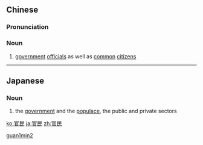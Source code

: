 ==Chinese==
{{zh-forms}}

===Pronunciation===
{{zh-pron
|m=guānmín
|cat=n
}}

===Noun===
{{zh-noun}}

# {{lb|zh|literary}} [[government]] [[official]]s as well as [[common]] [[citizen]]s

[[Category:Mandarin literary terms|guan1min2]]

----

==Japanese==
{{ja-kanjitab|かん|みん|yomi=on}}

===Noun===
{{ja-noun|かんみん}}

# the [[government]] and the [[populace]], the public and private sectors

[[ko:官民]]
[[ja:官民]]
[[zh:官民]]